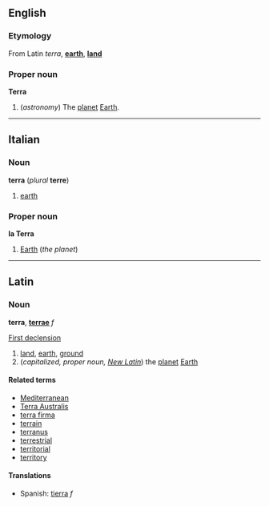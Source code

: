 ==English==
===Etymology===
From Latin ''terra'', '''[[earth]]''', '''[[land]]'''

===Proper noun===
'''Terra'''

# (''astronomy'') The [[planet]] [[Earth]].

----
==Italian==
===Noun===
'''terra''' (''plural'' '''terre''')

#[[earth]]

===Proper noun===
'''la Terra'''

#[[Earth]] (''the planet'')

----
==Latin==
===Noun===
'''terra''', '''[[terrae]]''' ''f''

[[Wiktionary Appendix:Latin first declension|First declension]]

# [[land]], [[earth]], [[ground]]
# (''capitalized, proper noun, [[New Latin]]'') the [[planet]] [[Earth]]

====Related terms====
*[[Mediterranean]]
*[[Terra Australis]]<!-- possibly not always capitalised? -->
*[[terra firma]]
*[[terrain]]
*[[terranus]]
*[[terrestrial]]
*[[territorial]]
*[[territory]]

====Translations====
*Spanish: [[tierra]] ''f''